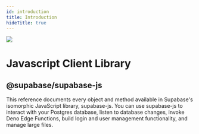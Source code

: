 ```yaml
---
id: introduction
title: Introduction
hideTitle: true
---
```


<div className="flex items-start gap-6 not-prose">
  <img src="/docs/img/icons/menu/reference-javascript.svg" className="w-8 h-8 rounded" />
  <div className="flex flex-col gap-2">
    <h1 className="text-3xl text-scale-1200 m-0">Javascript Client Library</h1>
    <h2 className="text-base font-mono text-scale-1100">@supabase/supabase-js</h2>
  </div>
</div>

<div className="max-w-xl">
  This reference documents every object and method available in Supabase's isomorphic JavaScript
  library, supabase-js. You can use supabase-js to interact with your Postgres database, listen to
  database changes, invoke Deno Edge Functions, build login and user management functionality, and
  manage large files.
</div>
